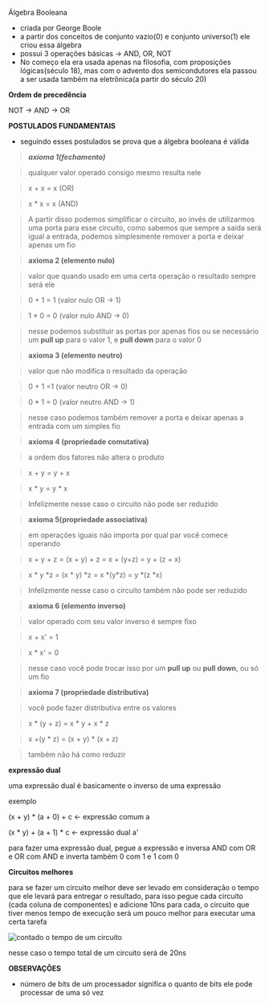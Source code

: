 






Álgebra Booleana

-   criada por George Boole
-   a partir dos conceitos de conjunto vazio(0) e conjunto universo(1)
    ele criou essa álgebra
-   possui 3 operações básicas → AND, OR, NOT
-   No começo ela era usada apenas na filosofia, com proposições
    lógicas(século 18), mas com o advento dos semicondutores ela passou
    a ser usada também na eletrônica(a partir do século 20)








**Ordem de precedência**

NOT → AND → OR








**POSTULADOS FUNDAMENTAIS**

-   seguindo esses postulados se prova que a álgebra booleana é válida

> ***axioma 1(fechamento)***

> qualquer valor operado consigo mesmo resulta nele

> x + x = x (OR)

> x \* x = x (AND)

> A partir disso podemos simplificar o circuito, ao invés de utilizarmos
> uma porta para esse circuito, como sabemos que sempre a saída será
> igual a entrada, podemos simplesmente remover a porta e deixar apenas
> um fio

> **axioma 2 (elemento nulo)**

> valor que quando usado em uma certa operação o resultado sempre será
> ele

> 0 + 1 = 1 (valor nulo OR → 1)

> 1 \* 0 = 0 (valor nulo AND → 0)

> nesse podemos substituir as portas por apenas fios ou se necessário um
> **pull up** para o valor 1, e **pull down** para o valor 0

> **axioma 3 (elemento neutro)**

> valor que não modifica o resultado da operação

> 0 + 1 =1 (valor neutro OR → 0)

> 0 \* 1 = 0 (valor neutro AND → 1)

> nesse caso podemos também remover a porta e deixar apenas a entrada
> com um simples fio

> **axioma 4 (propriedade comutativa)**

> a ordem dos fatores não altera o produto

> x + y = y + x

> x \* y = y \* x

> Infelizmente nesse caso o circuito não pode ser reduzido

> **axioma 5(propriedade associativa)**

> em operações iguais não importa por qual par você comece operando

> x + y + z = (x + y) + z = x + (y+z) = y + (z + x)

> x \* y \*z = (x \* y) \*z = x \*(y\*z) = y \*(z \*x)

> Infelizmente nesse caso o circuito também não pode ser reduzido

> **axioma 6 (elemento inverso)**

> valor operado com seu valor inverso é sempre fixo

> x + x' = 1

> x \* x' = 0

> nesse caso você pode trocar isso por um **pull up** ou **pull down**,
> ou só um fio

> **axioma 7 (propriedade distributiva)**

> você pode fazer distributiva entre os valores

> x \* (y + z) = x \* y + x \* z

> x +(y \* z) = (x + y) \* (x + z)

> também não há como reduzir








**expressão dual**

uma expressão dual é basicamente o inverso de uma expressão

exemplo

(x + y) \* (a + 0) + c ← expressão comum a

(x \* y) + (a + 1) \* c ← expressão dual a'

para fazer uma expressão dual, pegue a expressão e inversa AND com OR e
OR com AND e inverta também 0 com 1 e 1 com 0








**Circuitos melhores**

para se fazer um circuito melhor deve ser levado em consideração o tempo
que ele levará para entregar o resultado, para isso pegue cada circuito
(cada coluna de componentes) e adicione 10ns para cada, o circuito que
tiver menos tempo de execução será um pouco melhor para executar uma
certa tarefa

![contado o tempo de um circuito](/image/image_29.png)

nesse caso o tempo total de um circuito será de 20ns








**OBSERVAÇÕES**

-   número de bits de um processador significa o quanto de bits ele pode
    processar de uma só vez


